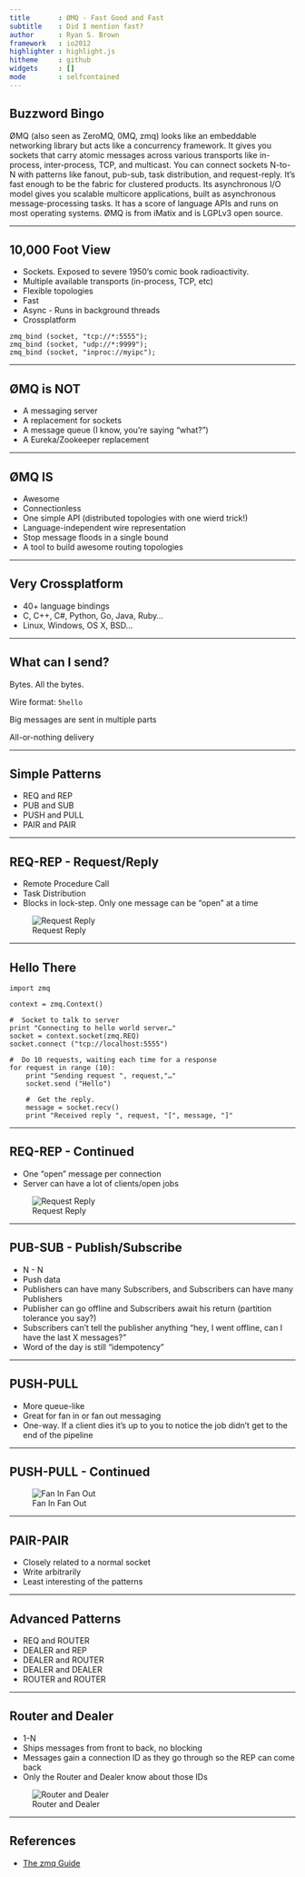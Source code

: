 ```yaml
---
title       : ØMQ - Fast Good and Fast
subtitle    : Did I mention fast?
author      : Ryan S. Brown
framework   : io2012
highlighter : highlight.js
hitheme     : github
widgets     : []
mode        : selfcontained
---
```


## Buzzword Bingo

ØMQ (also seen as ZeroMQ, 0MQ, zmq) looks like an embeddable networking library
but acts like a concurrency framework. It gives you sockets that carry atomic
messages across various transports like in-process, inter-process, TCP, and
multicast. You can connect sockets N-to-N with patterns like fanout, pub-sub,
task distribution, and request-reply. It's fast enough to be the fabric for
clustered products. Its asynchronous I/O model gives you scalable multicore
applications, built as asynchronous message-processing tasks. It has a score of
language APIs and runs on most operating systems. ØMQ is from iMatix and is
LGPLv3 open source.

---

## 10,000 Foot View

* Sockets. Exposed to severe 1950's comic book radioactivity.
* Multiple available transports (in-process, TCP, etc)
* Flexible topologies
* Fast
* Async - Runs in background threads
* Crossplatform

```
zmq_bind (socket, "tcp://*:5555");
zmq_bind (socket, "udp://*:9999");
zmq_bind (socket, "inproc://myipc");
```

---

## ØMQ is NOT

* A messaging server
* A replacement for sockets
* A message queue (I know, you're saying "what?")
* A Eureka/Zookeeper replacement

---

## ØMQ IS

* Awesome
* Connectionless
* One simple API (distributed topologies with one wierd trick!)
* Language-independent wire representation
* Stop message floods in a single bound
* A tool to build awesome routing topologies

---

## Very Crossplatform

* 40+ language bindings
* C, C++, C#, Python, Go, Java, Ruby...
* Linux, Windows, OS X, BSD...

---

## What can I send?

Bytes. All the bytes.

Wire format: `5hello`

Big messages are sent in multiple parts

All-or-nothing delivery

---

## Simple Patterns

* REQ and REP
* PUB and SUB
* PUSH and PULL
* PAIR and PAIR

---

## REQ-REP - Request/Reply

* Remote Procedure Call
* Task Distribution
* Blocks in lock-step. Only one message can be "open" at a time

![Request Reply](https://raw.github.com/imatix/zguide/master/images/fig2.png)

---

## Hello There

```
import zmq

context = zmq.Context()

#  Socket to talk to server
print "Connecting to hello world server…"
socket = context.socket(zmq.REQ)
socket.connect ("tcp://localhost:5555")

#  Do 10 requests, waiting each time for a response
for request in range (10):
    print "Sending request ", request,"…"
    socket.send ("Hello")

    #  Get the reply.
    message = socket.recv()
    print "Received reply ", request, "[", message, "]"
```

---

## REQ-REP - Continued

* One "open" message per connection
* Server can have a lot of clients/open jobs

![Request Reply](https://raw.github.com/imatix/zguide/master/images/fig47.png)

---

## PUB-SUB - Publish/Subscribe

* N - N
* Push data
* Publishers can have many Subscribers, and Subscribers can have many Publishers
* Publisher can go offline and Subscribers await his return (partition tolerance you say?)
* Subscribers can't tell the publisher anything "hey, I went offline, can I have the last X messages?"
* Word of the day is still "idempotency"

---

## PUSH-PULL

* More queue-like
* Great for fan in or fan out messaging
* One-way. If a client dies it's up to you to notice the job didn't get to the end of the pipeline

---

## PUSH-PULL - Continued

![Fan In Fan Out](https://raw.github.com/imatix/zguide/master/images/fig5.png)

---

## PAIR-PAIR

* Closely related to a normal socket
* Write arbitrarily
* Least interesting of the patterns

---

## Advanced Patterns

* REQ and ROUTER
* DEALER and REP
* DEALER and ROUTER
* DEALER and DEALER
* ROUTER and ROUTER

---

## Router and Dealer

* 1-N
* Ships messages from front to back, no blocking
* Messages gain a connection ID as they go through so the REP can come back
* Only the Router and Dealer know about those IDs

![Router and Dealer](https://raw.github.com/imatix/zguide/master/images/fig16.png)

---

## References

* [The zmq Guide](http://zguide.zeromq.org/page:all)
